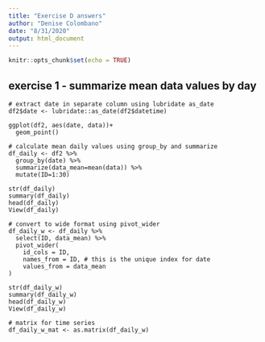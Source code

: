 ```yaml
---
title: "Exercise D answers"
author: "Denise Colombano"
date: "8/31/2020"
output: html_document
---
```


```r
knitr::opts_chunk$set(echo = TRUE)
```


## exercise 1 - summarize mean data values by day
```rcode

# extract date in separate column using lubridate as_date
df2$date <- lubridate::as_date(df2$datetime)

ggplot(df2, aes(date, data))+
  geom_point()

# calculate mean daily values using group_by and summarize
df_daily <- df2 %>% 
  group_by(date) %>% 
  summarize(data_mean=mean(data)) %>% 
  mutate(ID=1:30)

str(df_daily)
summary(df_daily)
head(df_daily)
View(df_daily)

# convert to wide format using pivot_wider
df_daily_w <- df_daily %>%
  select(ID, data_mean) %>% 
  pivot_wider(
    id_cols = ID,
    names_from = ID, # this is the unique index for date
    values_from = data_mean
)

str(df_daily_w)
summary(df_daily_w)
head(df_daily_w)
View(df_daily_w)

# matrix for time series
df_daily_w_mat <- as.matrix(df_daily_w)
```
